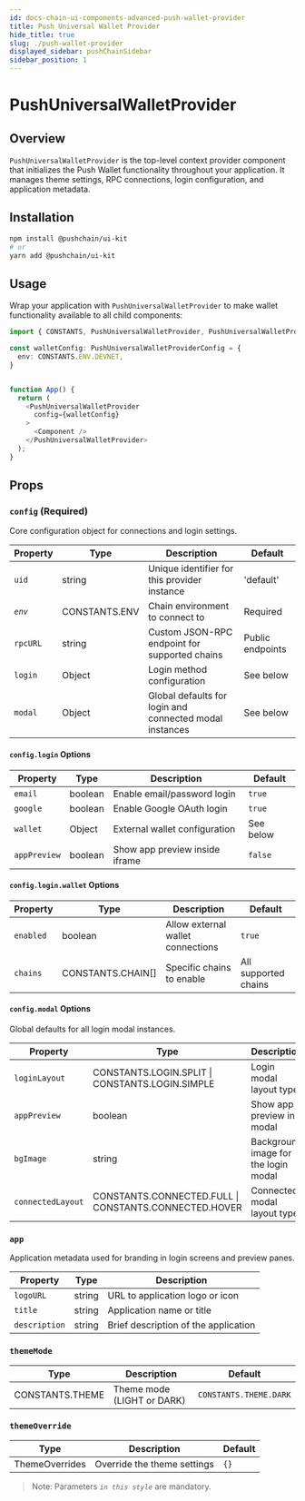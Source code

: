 ```yaml
---
id: docs-chain-ui-components-advanced-push-wallet-provider
title: Push Universal Wallet Provider
hide_title: true
slug: ./push-wallet-provider
displayed_sidebar: pushChainSidebar
sidebar_position: 1
---
```



# PushUniversalWalletProvider

## Overview

`PushUniversalWalletProvider` is the top-level context provider component that initializes the Push Wallet functionality throughout your application. It manages theme settings, RPC connections, login configuration, and application metadata.

## Installation

```bash
npm install @pushchain/ui-kit
# or
yarn add @pushchain/ui-kit
```

## Usage

Wrap your application with `PushUniversalWalletProvider` to make wallet functionality available to all child components:

<Tabs className="codetabs" groupId="code-examples">
  <TabItem value="react" attributes={{className: "codetab react"}} default>

```typescript
import { CONSTANTS, PushUniversalWalletProvider, PushUniversalWalletProviderConfig } from '@pushchain/ui-kit';

const walletConfig: PushUniversalWalletProviderConfig = {
  env: CONSTANTS.ENV.DEVNET,
}


function App() {
  return (
    <PushUniversalWalletProvider
      config={walletConfig}
    >
      <Component />
    </PushUniversalWalletProvider>
  );
}
```

 </TabItem>
</Tabs>

## Props

### `config` (Required)

Core configuration object for connections and login settings.

| Property | Type          | Description                                             | Default          |
| -------- | ------------- | ------------------------------------------------------- | ---------------- |
| `uid`    | string        | Unique identifier for this provider instance            | 'default'        |
| _`env`_  | CONSTANTS.ENV | Chain environment to connect to                         | Required         |
| `rpcURL` | string        | Custom JSON-RPC endpoint for supported chains           | Public endpoints |
| `login`  | Object        | Login method configuration                              | See below        |
| `modal`  | Object        | Global defaults for login and connected modal instances | See below        |

#### `config.login` Options

| Property     | Type    | Description                    | Default   |
| ------------ | ------- | ------------------------------ | --------- |
| `email`      | boolean | Enable email/password login    | `true`    |
| `google`     | boolean | Enable Google OAuth login      | `true`    |
| `wallet`     | Object  | External wallet configuration  | See below |
| `appPreview` | boolean | Show app preview inside iframe | `false`   |

#### `config.login.wallet` Options

| Property  | Type              | Description                       | Default              |
| --------- | ----------------- | --------------------------------- | -------------------- |
| `enabled` | boolean           | Allow external wallet connections | `true`               |
| `chains`  | CONSTANTS.CHAIN[] | Specific chains to enable         | All supported chains |

#### `config.modal` Options

Global defaults for all login modal instances.

| Property          | Type                                                  | Description                          | Default                |
| ----------------- | ----------------------------------------------------- | ------------------------------------ | ---------------------- |
| `loginLayout`     | CONSTANTS.LOGIN.SPLIT \| CONSTANTS.LOGIN.SIMPLE       | Login modal layout type              | CONSTANTS.LOGIN.SIMPLE |
| `appPreview`      | boolean                                               | Show app preview in modal            | `false`                |
| `bgImage`         | string                                                | Background image for the login modal | None                   |
| `connectedLayout` | CONSTANTS.CONNECTED.FULL \| CONSTANTS.CONNECTED.HOVER | Connected modal layout type          | None                   |

### `app`

Application metadata used for branding in login screens and preview panes.

| Property      | Type   | Description                          |
| ------------- | ------ | ------------------------------------ |
| `logoURL`     | string | URL to application logo or icon      |
| `title`       | string | Application name or title            |
| `description` | string | Brief description of the application |

### `themeMode`

| Type            | Description                | Default                |
| --------------- | -------------------------- | ---------------------- |
| CONSTANTS.THEME | Theme mode (LIGHT or DARK) | `CONSTANTS.THEME.DARK` |

### `themeOverride`

| Type           | Description                 | Default |
| -------------- | --------------------------- | ------- |
| ThemeOverrides | Override the theme settings | `{}`    |

> Note: Parameters _`in this style`_ are mandatory.
